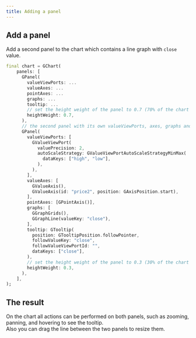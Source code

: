 ```yaml
---
title: Adding a panel
---
```



## Add a panel
Add a second panel to the chart which contains a line graph with `close` value.

```dart
final chart = GChart(
    panels: [
      GPanel(
        valueViewPorts: ...
        valueAxes: ...
        pointAxes: ...
        graphs: ...
        tooltip: ...
        // set the height weight of the panel to 0.7 (70% of the chart height).
        heightWeight: 0.7,
      ),
      // the second panel with its own valueViewPorts, axes, graphs and tooltip.
      GPanel(
        valueViewPorts: [
          GValueViewPort(
            valuePrecision: 2,
            autoScaleStrategy: GValueViewPortAutoScaleStrategyMinMax(
              dataKeys: ["high", "low"],
            ),
          ),
        ],
        valueAxes: [
          GValueAxis(),
          GValueAxis(id: "price2", position: GAxisPosition.start),
        ],
        pointAxes: [GPointAxis()],
        graphs: [
          GGraphGrids(),
          GGraphLine(valueKey: "close"),
        ],
        tooltip: GTooltip(
          position: GTooltipPosition.followPointer,
          followValueKey: "close",
          followValueViewPortId: "",
          dataKeys: ["close"],
        ),
        // set the height weight of the panel to 0.3 (30% of the chart height).
        heightWeight: 0.3,
      ),
    ],
);

```

## The result
<EmbedChart name="50_panel"/>

On the chart all actions can be performed on both panels, such as zooming, panning, and hovering to see the tooltip.  
Also you can drag the line between the two panels to resize them.